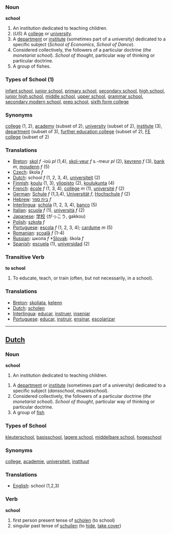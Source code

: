 ===Noun===
'''school'''

#An institution dedicated to teaching children.
#(''US'') A [[college]] or [[university]].
#A [[department]] or [[institute]] (sometimes part of a university) dedicated to a specific subject (''School of Economics'', ''School of Dance'').
#Considered collectively, the followers of a particular doctrine (''the monetarist school''). ''School of thought'', particular way of thinking or particular doctrine.
#A group of fishes.

===Types of School (1)===

[[infant school]], [[junior school]], [[primary school]], [[secondary school]], [[high school]], [[junior high school]], [[middle school]], [[upper school]], [[grammar school]], [[secondary modern school]], [[prep school]], [[sixth form college]]

===Synonyms===

[[college]] (1, 2), [[academy]] (subset of 2), [[university]] (subset of 2), [[institute]] (3), [[department]] (subset of 3), [[further education college]] (subset of 2), [[FE college]] (subset of 2)

===Translations===
*[[Breton]]: [[skol]] ''f'' -ioù ''pl'' (1,4), [[skol-veur]] ''f'' s.-meur ''pl'' (2), [[kevrenn]] ''f'' (3), [[bank]] ''m'', [[moudenn]] ''f'' (5)
*[[Czech]]: škola ''f'' 
*[[Dutch]]: school ''f'' (1, 2, 3, 4), [[universiteit]] (2)
*[[Finnish]]: [[koulu]] (1, 3), [[yliopisto]] (2), [[koulukunta]] (4) 
*[[French]]: [[école]] ''f'' (1, 3, 4), [[collège]] ''m'' (1), [[université]] ''f'' (2)
*[[German]]: [[Schule]] ''f'' (1,3,4), [[Universität]] ''f'', [[Hochschule]] ''f'' (2) 
*[[Hebrew]]: [[בית ספר]] ''f''
*[[Interlingua]]: [[schola]] (1, 2, 3, 4), [[banco]] (5)
*[[Italian]]: [[scuola]] ''f'' (1), [[università]] ''f'' (2)
*[[Japanese]]: [[学校]] (がっこう, gakkou)
*[[Polish]]: [[szkoła]] ''f''
*[[Portuguese]]: [[escola]] ''f'' (1, 2, 3, 4); [[cardume]] ''m'' (5)
*[[Romanian]]: [[şcoală]] ''f'' (1-4)
*[[Russian]]: шкoлa ''f'' *[[Slovak]]: škola ''f'' 
*[[Spanish]]: [[escuela]] (1), [[universidad]] (2)

===Transitive Verb===
'''to school'''

#To educate, teach, or train (often, but not necessarily, in a school).

===Translations===
*[[Breton]]: [[skoliata]], [[kelenn]]
*[[Dutch]]: [[scholen]]
*[[Interlingua]]: [[educar]], [[instruer]], [[inseniar]]
*[[Portuguese]]: [[educar]], [[instruir]], [[ensinar]], [[escolarizar]]

----
==[[Dutch]]==
===Noun===
'''school'''

#An institution dedicated to teaching children.

#A [[department]] or [[institute]] (sometimes part of a university) dedicated to a specific subject (''dansschool'', ''muziekschool'').
#Considered collectively, the followers of a particular doctrine (''the monetarist school''). ''School of thought'', particular way of thinking or particular doctrine.
#A group of [[fish]]

===Types of School ===

[[kleuterschool]], [[basisschool]], [[lagere school]], [[middelbare school]], [[hogeschool]]

===Synonyms===

[[college]], [[academie]], [[universiteit]], [[instituut]]

===Translations===
*[[English]]: school (1,2,3)

===Verb===
'''school'''

#first person present tense of [[scholen]] (to school)
#singular past tense of [[schuilen]] (to [[hide]], [[take cover]])